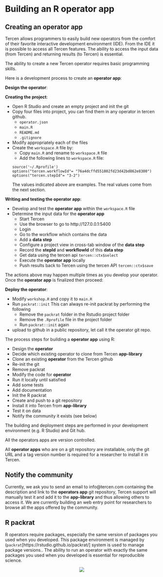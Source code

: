 # Building an R operator app

## Creating an operator app {-}

Tercen allows programmers to easily build new operators from the comfort of their favorite interactive development environment (IDE). From the IDE it is possible to access all Tercen features. The ability to access the input data (from Tercen) and returning results (to Tercen) is essential.  

The ability to create a new Tercen operator requires basic programming skills.

Here is a development process to create an __operator app__:

__Design the operator__:

__Creating the project__:

* Open R Studio and create an empty project and init the git
* Copy four files into project, you can find them in any operator in tercen github.
    + `operator.json`
    + `main.R`
    + `README.md`
    + `.gitignore`
* Modify appropriately each of the files 
* Create  the `workspace.R` file by:
    + Copy `main.R` and rename to `workspace.R` file
    + Add the following lines to `workspace.R` file:
```
source('~/.Rprofile')
options("tercen.workflowId"= "76a4dcffd551802fd23d42bd862e8300")
options("tercen.stepId"= "3-2")
```
The values indicated above are examples. The real values come from the next section.

__Writing and testing the operator app__:

* Develop and test the __operator app__ within the `workspace.R` file
* Determine the input data for the __operator app__
    + Start Tercen
    + Use the browser to go to http://127.0.0.1:5400
    + Login
    + Go to the workflow which contains the data
    + Add a __data step__
    + Configure a project view in cross-tab window of the __data step__
    + Record the __stepId__ and __workflowId__ of this __data step__
    + Get data using the tercen api `tercen::ctx$select`
    + Execute the __operator app__ locally 
    + Push results back to Tercen using the tercen API `tercen::ctx$save`
  
The actions above may happen multiple times as you develop your operator. Once the __operator app__ is finalized then proceed:

__Deploy the operator__:

* Modify `workshop.R` and copy it to `main.R` 
* Run `packrat::init`
This can always re-init packrat by performing the following
    + Remove the `packrat` folder in the Rstudio project folder
    + Remove the `.Rprofile` file in the project folder
    + Run `packrat::init` again
* upload to github in a public repository, let call it the operator git repo.


The process steps for building a __operator app__ using R:

* Design the __operator__
* Decide which existing operator to clone from Tercen __app-library__
* Clone an existing __operator__ from the Tercen github
* Re-init the git
* Remove packrat
* Modify the code for __operator__
* Run it locally until satisfied
* Add some tests
* Add documentation
* Init the R packrat
* Create and push to a git repository
* Install it into Tercen from __app-library__
* Test it on data
* Notify the community it exists (see below)

The building and deployment steps are performed in your development environment (e.g. R Studio) and Git hub.

All the operators apps are version controlled.

All __operator apps__ who are on a git repository are installable, only the git URL and a tag version number is required for a researcher to install it in Tercen.

## Notify the community {-}

Currently, we ask you to send an email to info@tercen.com containing the description and link to the __operators app__  git repository, Tercen support will manually test it and add it to the __app-library__ and thus allowing others to access it. We are currently building an web entry point for researchers to browse all the apps offered by the community.

## R packrat {-}

R operators require packages, especially the same version of packages you used when you developed. This package environment is managed by (`packrat`[https://rstudio.github.io/packrat/] system is used to manage package versions.. The ability to run an operator with exactly the same packages you used when you developed is essential for reproducible science.


<center>![](images/goldfish.png)</center>